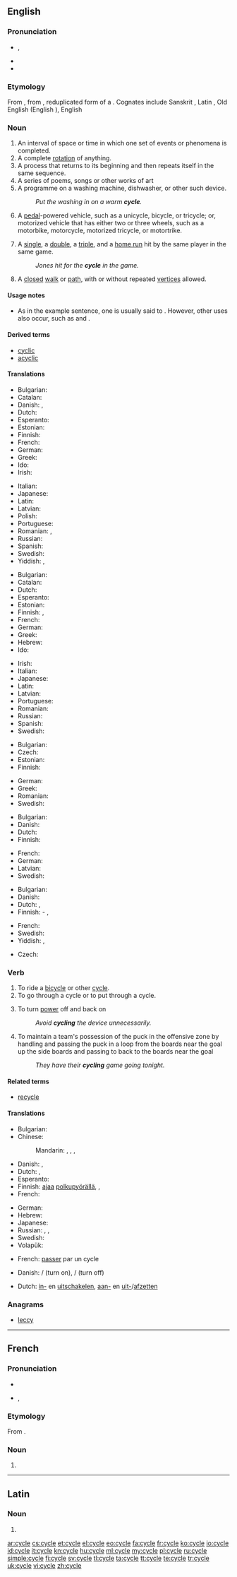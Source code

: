 ==English==
{{wikipedia}}

===Pronunciation===
* {{IPA|/ˈsaɪkəl/}}, {{X-SAMPA|/"saIk@l/}}
* {{audio|en-us-cycle.ogg|Audio (US)}}
* {{rhymes|aɪkəl}}

===Etymology===
From {{etyl|LL.}} {{term|cyclus|lang=la}}, from {{etyl|grc}} {{term|κύκλος|tr=kyklos|lang=grc}}, reduplicated form of a {{proto|Indo-European|kʷékʷlos|circle, wheel}}. Cognates include Sanskrit {{term|sc=Deva|चक्र|tr=cakrá|lang=sa}}, Latin {{term|colus|lang=la}}, Old English {{term|sc=unicode|hweol|hwēol|lang=ang}} (English {{term|wheel|lang=en}}), English {{term|ancillary|lang=en}}

===Noun===
{{en-noun}}

# An interval of space or time in which one set of events or phenomena is completed.
# A complete [[rotation]] of anything.
# A process that returns to its beginning and then repeats itself in the same sequence.
# A series of poems, songs or other works of art
# A programme on a washing machine, dishwasher, or other such device.
#: ''Put the washing in on a warm '''cycle'''.''
# A [[pedal]]-powered vehicle, such as a unicycle, bicycle, or tricycle; or, motorized vehicle that has either two or three wheels, such as a motorbike, motorcycle, motorized tricycle, or motortrike.
# {{baseball}} A [[single]], a [[double]], a [[triple]], and a [[home run]] hit by the same player in the same game.
#: ''Jones hit for the '''cycle''' in the game.''
# {{graph theory}} A [[closed]] [[walk]] or [[path]], with or without repeated [[vertices]] allowed.

====Usage notes====
* {{sense|baseball sense}} As in the example sentence, one is usually said to {{term||hit for the cycle}}. However, other uses also occur, such as {{term||hit a cycle}} and {{term||complete the cycle}}.

====Derived terms====
* [[cyclic]]
* [[acyclic]]

====Translations====
{{trans-top|complete rotation}}
* Bulgarian: {{t+|bg|оборот|m}}
* Catalan: {{t|ca|cicle|m}}
* Danish: {{t|da|cyklus}}, {{t|da|kredsløb}}
* Dutch: {{t+|nl|cyclus|m}}
* Esperanto: {{t|eo|ciklo}}
* Estonian: {{t|et|tsükkel}}
* Finnish: {{t+|fi|kierros}}
* French: {{t+|fr|tour|m}}
* German: {{t+|de|Zyklus|m}}
* Greek: {{t|el|κύκλος|tr=kyklos|m}}
* Ido: {{t|io|ciklo|m}}
* Irish: {{t|ga|timthriall|m}}
{{trans-mid}}
* Italian: {{t-|it|ciclo|m}}
* Japanese: {{t|ja|周期}}
* Latin: {{t-|la|cyclus|m}}
* Latvian: {{t|lv|cikls|m}}
* Polish: {{t-|pl|cykl|m}}
* Portuguese: {{t+|pt|ciclo|m}}
* Romanian: {{t|ro|ciclu|n}}, {{t|ro|rotație|f}}
* Russian: {{t|ru|цикл|m|tr=cikl}}
* Spanish: {{t-|es|ciclo|m}}
* Swedish: {{t+|sv|cykel|c}}
* Yiddish: {{t|yi|ציקל|m|tr=tsikl|sc=Hebr}}, {{t|yi|ציקלען|p|tr=tsiklen|sc=Hebr}}
{{trans-bottom}}

{{trans-top|process}}
* Bulgarian: {{t|bg|цикъл|m}}
* Catalan: {{t|ca|cicle|m}}
* Dutch: {{t+|nl|cyclus|m}}
* Esperanto: {{t|eo|ciklo}}
* Estonian: {{t|et|tsükkel}}
* Finnish: {{t-|fi|sykli}}, {{t+|fi|kierros}}
* French: {{t+|fr|cycle|m}}
* German: {{t+|de|Zyklus|m}}
* Greek: {{t|el|κύκλος|tr=kyklos|m}}
* Hebrew: {{t+|he|מחזור|m|tr=makhzor}}
* Ido: {{t|io|ciklo|m}}
{{trans-mid}}
* Irish: {{t|ga|timthriall|m}}
* Italian: {{t-|it|ciclo|m}}
* Japanese: {{t|ja|周期}}
* Latin: {{t-|la|cyclus|m}}
* Latvian: {{t|lv|cikls|m}}
* Portuguese: {{t+|pt|ciclo|m}}
* Romanian: {{t|ro|ciclu|n}}
* Russian: {{t|ru|цикл|m|tr=cikl}}
* Spanish: {{t-|es|ciclo|m}}
* Swedish: {{t+|sv|cykel|c}}
{{trans-bottom}}

{{trans-top|series of poems etc.}}
* Bulgarian: {{t|bg|цикъл|m}}
* Czech: {{t-|cs|cyklus|m}}
* Estonian: {{t+|et|sari}}
* Finnish: {{t+|fi|sarja}}
{{trans-mid}}
* German: {{t+|de|Zyklus|m}}
* Greek: {{t|el|κύκλος|tr=kyklos|m}}
* Romanian: {{t|ro|ciclu|n}}
* Swedish: {{t+|sv|cykel|c}}
{{trans-bottom}}

{{trans-top|program on a washing machine}}
* Bulgarian: {{t|bg|цикъл|m}}
* Danish: {{t|da|(vaske)-program}}
* Dutch: {{t+|nl|programma|n}}
* Finnish: {{t+|fi|ohjelma}}
{{trans-mid}}
* French: {{t+|fr|cycle|m}}
* German: {{t+|de|Programm|n}}
* Latvian: {{t|lv|cikls|m}}
* Swedish: {{t+|sv|program|n}}
{{trans-bottom}}

{{trans-top|vehicle}}
* Bulgarian: {{t+|bg|велосипед|m}}
* Danish: {{t+|da|cykel}}
* Dutch: {{t|nl|cyclo-}} {{qualifier|only used in compounds}}, {{t|nl|rijwiel|n}} {{qualifier|usually a bicycle}}
* Finnish: -{{t|fi|pyörä}} {{qualifier|in compounds}}, {{t|fi|polkupyörä}}
{{trans-mid}}
* French: {{t+|fr|cycle|m}}
* Swedish: {{t+|sv|cykel|c}}
* Yiddish: {{t|yi|ציקל|m|tr=tsikl|sc=Hebr}}, {{t|yi|ציקלען|p|tr=tsiklen|sc=Hebr}}
{{trans-bottom}}

{{trans-top|graph theory: closed (directed) walk or path}}
* Czech: {{t-|cs|cyklus|m}}
{{trans-mid}}
{{trans-bottom}}

===Verb===
{{en-verb|cycl|ing}}

# To ride a [[bicycle]] or other [[#Noun|cycle]].
# To go through a cycle or to put through a cycle.
# {{electronics}} To turn [[power]] off and back on
#: ''Avoid '''cycling''' the device unnecessarily.''
# {{ice hockey}} To maintain a team's possession of the puck in the offensive zone by handling and passing the puck in a loop from the boards near the goal up the side boards and passing to back to the boards near the goal
#: ''They have their '''cycling''' game going tonight.''

====Related terms====
* [[recycle]]

====Translations====
{{trans-top|to ride a cycle}}
* Bulgarian: {{t|bg|карам колело}}
* Chinese:
*: Mandarin: {{t|cmn|騎車|sc=Hani}}, {{t|cmn|骑车|tr=qí chē|sc=Hani}}, {{t|cmn|騎自行車|sc=Hani}}, {{t|cmn|骑自行车|tr=qí zìxíngchē|sc=Hani}}
* Danish: {{t|da|cykle}}, {{t|da|køre på cykel}}
* Dutch: {{t|nl|fietsen}}, {{t|nl|rijden}} {{qualifier|general}}
* Esperanto: {{t-|eo|bicikli}}
* Finnish: [[ajaa]] [[polkupyörä]]llä, {{t|fi|pyöräillä}}, {{t|fi|polkupyöräillä}}
* French: {{t|fr|faire du vélo}}
{{trans-mid}}
* German: {{t+|de|Rad fahren}}
* Hebrew: {{t|he|נסע באופניים|tr=nasá b'ofanáyim}}
* Japanese: {{t|ja|自転車に乗る|tr=じてんしゃにのる, jitensha-ni noru}}
* Russian: {{t|ru|ездить на велосипеде|tr=jézdit' na velosipéde}} {{qualifier|abstract}}, {{t|ru|ехать на велосипеде|tr=jéxat' na velosipéde}} {{qualifier|concrete}}, {{t|ru|кататься на велосипеде|tr=katát'sja na velosipéde}} {{qualifier|for entertainment}}
* Swedish: {{t+|sv|cykla}}
* Volapük: {{t+|vo|saikulön}}
{{trans-bottom}}

{{trans-top|to go through a cycle or to put through a cycle}}
* French: [[passer]] par un cycle
{{trans-mid}}
{{trans-bottom}}

{{trans-top|to turn power off and back on}}
* Danish: {{t|da|tænde for}}/{{t|da|slå til}} (turn on), {{t|da|slukke for}}/{{t|da|slå fra}} (turn off)
{{trans-mid}}
* Dutch: [[inschakelen|in-]] en [[uitschakelen]], [[aanzetten|aan-]] en [[uitzetten|uit-]]/[[afzetten]]
{{trans-bottom}}

===Anagrams===
* [[leccy#English|leccy]]

----

==French==

===Pronunciation===
* {{audio|Fr-cycle.ogg|audio}}
* {{IPA|/sikl/|lang=fr}}, {{X-SAMPA|/sikl/}}

===Etymology===
From {{etyl|LL.|fr}} {{term|cyclus|lang=la}}.

===Noun===
{{fr-noun|m}}

# {{l|en|cycle}}

----

==Latin==

===Noun===
{{la-noun-form|cycle}}

# {{inflection of|cyclus|cyclus|voc|s|lang=la}}

[[ar:cycle]]
[[cs:cycle]]
[[et:cycle]]
[[el:cycle]]
[[eo:cycle]]
[[fa:cycle]]
[[fr:cycle]]
[[ko:cycle]]
[[io:cycle]]
[[id:cycle]]
[[it:cycle]]
[[kn:cycle]]
[[hu:cycle]]
[[ml:cycle]]
[[my:cycle]]
[[pl:cycle]]
[[ru:cycle]]
[[simple:cycle]]
[[fi:cycle]]
[[sv:cycle]]
[[tl:cycle]]
[[ta:cycle]]
[[tt:cycle]]
[[te:cycle]]
[[tr:cycle]]
[[uk:cycle]]
[[vi:cycle]]
[[zh:cycle]]